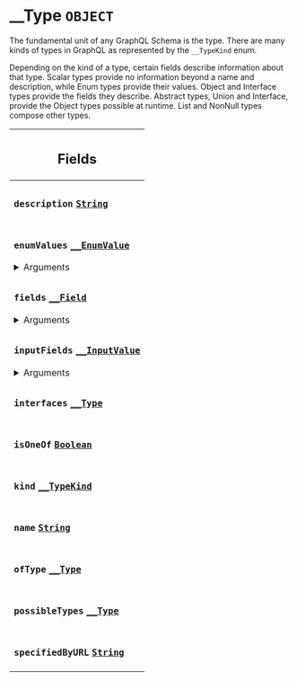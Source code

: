 <!--
  _____   ____    _   _  ____ _______   ______ _____ _____ _______
  |  __  / __   |  | |/ __ __   __| |  ____|  __ _   _|__   __|
  | |  | | |  | | |  | | |  | | | |    | |__  | |  | || |    | |
  | |  | | |  | | | . ` | |  | | | |    |  __| | |  | || |    | |
  | |__| | |__| | | |  | |__| | | |    | |____| |__| || |_   | |
  |_____/ ____/  |_| _|____/  |_|    |______|_____/_____|  |_|
  This file is auto-generated by script/generate_graphql_api_content.sh,
  please build the schema.json by running `rails api:graph:export`
  with https://github.com/buildkite/buildkite/,
  replace the content in data/graphql_data_schema.json
  and run the generation script `./scripts/generate-graphql-api-content.sh`.
-->
<!-- vale off -->
<h1 class="has-pills" data-algolia-exclude>
  __Type
  <span class="pill pill--object pill--normal-case pill--large"><code>OBJECT</code></span>
</h1>
<!-- vale on -->

<p>
  The fundamental unit of any GraphQL Schema is the type. There are many kinds
  of types in GraphQL as represented by the <code>__TypeKind</code> enum.
</p>
<p>
  Depending on the kind of a type, certain fields describe information about
  that type. Scalar types provide no information beyond a name and description,
  while Enum types provide their values. Object and Interface types provide the
  fields they describe. Abstract types, Union and Interface, provide the Object
  types possible at runtime. List and NonNull types compose other types.
</p>

<table class="responsive-table responsive-table--single-column-rows">
  <thead>
    <th>
      <h2 data-algolia-exclude>Fields</h2>
    </th>
  </thead>
  <tbody>
    <tr>
      <td>
        <h3 class="is-small has-pills">
          <code>description</code>
          <a
            href="/docs/apis/graphql/schemas/scalar/string"
            class="pill pill--scalar pill--normal-case pill--medium"
            title="Go to SCALAR String"
          >
            <code>String</code>
          </a>
        </h3>
      </td>
    </tr>
    <tr>
      <td>
        <h3 class="is-small has-pills">
          <code>enumValues</code>
          <a
            href="/docs/apis/graphql/schemas/object/__enumvalue"
            class="pill pill--object pill--normal-case pill--medium"
            title="Go to OBJECT __EnumValue"
          >
            <code>__EnumValue</code>
          </a>
        </h3>
        <div>
          <details>
            <summary>Arguments</summary>
            <table class="responsive-table responsive-table--single-column-rows">
              <tbody>
                <tr>
                  <td>
                    <h4 class="is-small has-pills no-margin">
                      <code>includeDeprecated</code>
                      <a
                        href="/docs/apis/graphql/schemas/scalar/boolean"
                        class="pill pill--scalar pill--normal-case pill--medium"
                        title="Go to SCALAR Boolean"
                      >
                        <code>Boolean</code>
                      </a>
                    </h4>
                    <p class="no-margin">
                      Default value: <code>false</code>
                    </p>
                  </td>
                </tr>
              </tbody>
            </table>
          </details>
        </div>
      </td>
    </tr>
    <tr>
      <td>
        <h3 class="is-small has-pills">
          <code>fields</code>
          <a
            href="/docs/apis/graphql/schemas/object/__field"
            class="pill pill--object pill--normal-case pill--medium"
            title="Go to OBJECT __Field"
          >
            <code>__Field</code>
          </a>
        </h3>
        <div>
          <details>
            <summary>Arguments</summary>
            <table class="responsive-table responsive-table--single-column-rows">
              <tbody>
                <tr>
                  <td>
                    <h4 class="is-small has-pills no-margin">
                      <code>includeDeprecated</code>
                      <a
                        href="/docs/apis/graphql/schemas/scalar/boolean"
                        class="pill pill--scalar pill--normal-case pill--medium"
                        title="Go to SCALAR Boolean"
                      >
                        <code>Boolean</code>
                      </a>
                    </h4>
                    <p class="no-margin">
                      Default value: <code>false</code>
                    </p>
                  </td>
                </tr>
              </tbody>
            </table>
          </details>
        </div>
      </td>
    </tr>
    <tr>
      <td>
        <h3 class="is-small has-pills">
          <code>inputFields</code>
          <a
            href="/docs/apis/graphql/schemas/object/__inputvalue"
            class="pill pill--object pill--normal-case pill--medium"
            title="Go to OBJECT __InputValue"
          >
            <code>__InputValue</code>
          </a>
        </h3>
        <div>
          <details>
            <summary>Arguments</summary>
            <table class="responsive-table responsive-table--single-column-rows">
              <tbody>
                <tr>
                  <td>
                    <h4 class="is-small has-pills no-margin">
                      <code>includeDeprecated</code>
                      <a
                        href="/docs/apis/graphql/schemas/scalar/boolean"
                        class="pill pill--scalar pill--normal-case pill--medium"
                        title="Go to SCALAR Boolean"
                      >
                        <code>Boolean</code>
                      </a>
                    </h4>
                    <p class="no-margin">
                      Default value: <code>false</code>
                    </p>
                  </td>
                </tr>
              </tbody>
            </table>
          </details>
        </div>
      </td>
    </tr>
    <tr>
      <td>
        <h3 class="is-small has-pills">
          <code>interfaces</code>
          <a
            href="/docs/apis/graphql/schemas/object/__type"
            class="pill pill--object pill--normal-case pill--medium"
            title="Go to OBJECT __Type"
          >
            <code>__Type</code>
          </a>
        </h3>
      </td>
    </tr>
    <tr>
      <td>
        <h3 class="is-small has-pills">
          <code>isOneOf</code>
          <a
            href="/docs/apis/graphql/schemas/scalar/boolean"
            class="pill pill--scalar pill--normal-case pill--medium"
            title="Go to SCALAR Boolean"
          >
            <code>Boolean</code>
          </a>
        </h3>
      </td>
    </tr>
    <tr>
      <td>
        <h3 class="is-small has-pills">
          <code>kind</code>
          <a
            href="/docs/apis/graphql/schemas/enum/__typekind"
            class="pill pill--enum pill--normal-case pill--medium"
            title="Go to ENUM __TypeKind"
          >
            <code>__TypeKind</code>
          </a>
        </h3>
      </td>
    </tr>
    <tr>
      <td>
        <h3 class="is-small has-pills">
          <code>name</code>
          <a
            href="/docs/apis/graphql/schemas/scalar/string"
            class="pill pill--scalar pill--normal-case pill--medium"
            title="Go to SCALAR String"
          >
            <code>String</code>
          </a>
        </h3>
      </td>
    </tr>
    <tr>
      <td>
        <h3 class="is-small has-pills">
          <code>ofType</code>
          <a
            href="/docs/apis/graphql/schemas/object/__type"
            class="pill pill--object pill--normal-case pill--medium"
            title="Go to OBJECT __Type"
          >
            <code>__Type</code>
          </a>
        </h3>
      </td>
    </tr>
    <tr>
      <td>
        <h3 class="is-small has-pills">
          <code>possibleTypes</code>
          <a
            href="/docs/apis/graphql/schemas/object/__type"
            class="pill pill--object pill--normal-case pill--medium"
            title="Go to OBJECT __Type"
          >
            <code>__Type</code>
          </a>
        </h3>
      </td>
    </tr>
    <tr>
      <td>
        <h3 class="is-small has-pills">
          <code>specifiedByURL</code>
          <a
            href="/docs/apis/graphql/schemas/scalar/string"
            class="pill pill--scalar pill--normal-case pill--medium"
            title="Go to SCALAR String"
          >
            <code>String</code>
          </a>
        </h3>
      </td>
    </tr>
  </tbody>
</table>
